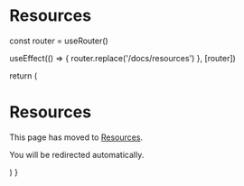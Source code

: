 # Resources


  const router = useRouter()

useEffect(() => {
router.replace('/docs/resources')
}, [router])

return (
<div>
<h1>Resources</h1>
<p>
This page has moved to <a href='/docs/resources'>Resources</a>.
</p>
<p>You will be redirected automatically.</p>
</div>
)
}
